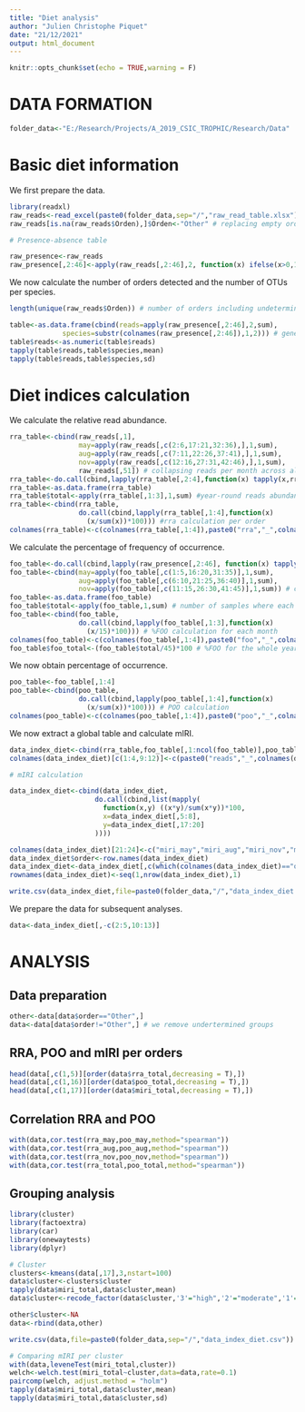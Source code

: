 ```yaml
---
title: "Diet analysis"
author: "Julien Christophe Piquet"
date: "21/12/2021"
output: html_document
---
```


```r
knitr::opts_chunk$set(echo = TRUE,warning = F)
```

# **DATA FORMATION**

```r
folder_data<-"E:/Research/Projects/A_2019_CSIC_TROPHIC/Research/Data"
```

# **Basic diet information**

We first prepare the data.

```r
library(readxl)
raw_reads<-read_excel(paste0(folder_data,sep="/","raw_read_table.xlsx"))
raw_reads[is.na(raw_reads$Orden),]$Orden<-"Other" # replacing empty order by Other

# Presence-absence table

raw_presence<-raw_reads
raw_presence[,2:46]<-apply(raw_reads[,2:46],2, function(x) ifelse(x>0,1,0)) # changing reads to binary presence-absence
```

We now calculate the number of orders detected and the number of OTUs per species.

```r
length(unique(raw_reads$Orden)) # number of orders including undetermined taxa (number of assigned orders plus one)

table<-as.data.frame(cbind(reads=apply(raw_presence[,2:46],2,sum),
             species=substr(colnames(raw_presence[,2:46]),1,2))) # generating reads counts per species
table$reads<-as.numeric(table$reads)
tapply(table$reads,table$species,mean)
tapply(table$reads,table$species,sd)
```

# **Diet indices calculation**

We calculate the relative read abundance.

```r
rra_table<-cbind(raw_reads[,1],
                 may=apply(raw_reads[,c(2:6,17:21,32:36),],1,sum),
                 aug=apply(raw_reads[,c(7:11,22:26,37:41),],1,sum),
                 nov=apply(raw_reads[,c(12:16,27:31,42:46),],1,sum),
                 raw_reads[,51]) # collapsing reads per month across all species
rra_table<-do.call(cbind,lapply(rra_table[,2:4],function(x) tapply(x,rra_table$Orden,sum))) #counting reads per order and generating table
rra_table<-as.data.frame(rra_table)
rra_table$total<-apply(rra_table[,1:3],1,sum) #year-round reads abundance
rra_table<-cbind(rra_table,
                 do.call(cbind,lapply(rra_table[,1:4],function(x) 
                   (x/sum(x))*100))) #rra calculation per order
colnames(rra_table)<-c(colnames(rra_table[,1:4]),paste0("rra","_",colnames(rra_table[,1:4])))
```

We calculate the percentage of frequency of occurrence.

```r
foo_table<-do.call(cbind,lapply(raw_presence[,2:46], function(x) tapply(x,raw_presence$Orden,max))) # determining presence-absence per sample and order
foo_table<-cbind(may=apply(foo_table[,c(1:5,16:20,31:35)],1,sum),
                 aug=apply(foo_table[,c(6:10,21:25,36:40)],1,sum),
                 nov=apply(foo_table[,c(11:15,26:30,41:45)],1,sum)) # calculating number of samples where each order is present
foo_table<-as.data.frame(foo_table)
foo_table$total<-apply(foo_table,1,sum) # number of samples where each order is present across the year
foo_table<-cbind(foo_table,
                 do.call(cbind,lapply(foo_table[,1:3],function(x)
                   (x/15)*100))) # %FOO calculation for each month
colnames(foo_table)<-c(colnames(foo_table[,1:4]),paste0("foo","_",colnames(foo_table[,1:3])))
foo_table$foo_total<-(foo_table$total/45)*100 # %FOO for the whole year
```

We now obtain percentage of occurrence.

```r
poo_table<-foo_table[,1:4] 
poo_table<-cbind(poo_table,
                 do.call(cbind,lapply(poo_table[,1:4],function(x)
                   (x/sum(x))*100))) # POO calculation
colnames(poo_table)<-c(colnames(poo_table[,1:4]),paste0("poo","_",colnames(poo_table[,1:4])))
```

We now extract a global table and calculate mIRI.

```r
data_index_diet<-cbind(rra_table,foo_table[,1:ncol(foo_table)],poo_table[,5:ncol(poo_table)])
colnames(data_index_diet)[c(1:4,9:12)]<-c(paste0("reads","_",colnames(data_index_diet[,1:4])),paste0("presence","_",colnames(data_index_diet[,9:12])))

# mIRI calculation

data_index_diet<-cbind(data_index_diet,
                     do.call(cbind,list(mapply(
                       function(x,y) ((x*y)/sum(x*y))*100,
                       x=data_index_diet[,5:8],
                       y=data_index_diet[,17:20]
                     ))))

colnames(data_index_diet)[21:24]<-c("miri_may","miri_aug","miri_nov","miri_total")
data_index_diet$order<-row.names(data_index_diet)
data_index_diet<-data_index_diet[,c(which(colnames(data_index_diet)=="order"),seq(1,ncol(data_index_diet)-1,1))]
rownames(data_index_diet)<-seq(1,nrow(data_index_diet),1)

write.csv(data_index_diet,file=paste0(folder_data,"/","data_index_diet.csv"))
```

We prepare the data for subsequent analyses.

```r
data<-data_index_diet[,-c(2:5,10:13)]
```

# **ANALYSIS**

## **Data preparation**

```r
other<-data[data$order=="Other",]
data<-data[data$order!="Other",] # we remove undertermined groups
```

## **RRA, POO and mIRI per orders**

```r
head(data[,c(1,5)][order(data$rra_total,decreasing = T),])
head(data[,c(1,16)][order(data$poo_total,decreasing = T),])
head(data[,c(1,17)][order(data$miri_total,decreasing = T),])
```

## **Correlation RRA and POO**

```r
with(data,cor.test(rra_may,poo_may,method="spearman"))
with(data,cor.test(rra_aug,poo_aug,method="spearman"))
with(data,cor.test(rra_nov,poo_nov,method="spearman"))
with(data,cor.test(rra_total,poo_total,method="spearman"))
```

## **Grouping analysis**

```r
library(cluster)
library(factoextra)
library(car)
library(onewaytests)
library(dplyr)

# Cluster
clusters<-kmeans(data[,17],3,nstart=100)
data$cluster<-clusters$cluster
tapply(data$miri_total,data$cluster,mean)
data$cluster<-recode_factor(data$cluster,'3'="high",'2'="moderate",'1'="low")

other$cluster<-NA
data<-rbind(data,other)

write.csv(data,file=paste0(folder_data,sep="/","data_index_diet.csv"))

# Comparing mIRI per cluster
with(data,leveneTest(miri_total,cluster))
welch<-welch.test(miri_total~cluster,data=data,rate=0.1)
paircomp(welch, adjust.method = "holm")
tapply(data$miri_total,data$cluster,mean)
tapply(data$miri_total,data$cluster,sd)
```

